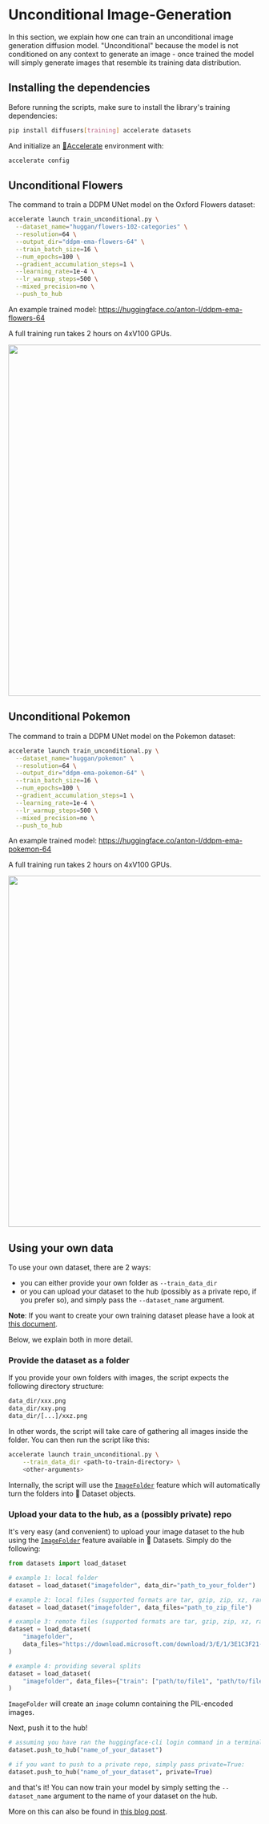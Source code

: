 <!--Copyright 2022 The HuggingFace Team. All rights reserved.

Licensed under the Apache License, Version 2.0 (the "License"); you may not use this file except in compliance with
the License. You may obtain a copy of the License at

http://www.apache.org/licenses/LICENSE-2.0

Unless required by applicable law or agreed to in writing, software distributed under the License is distributed on
an "AS IS" BASIS, WITHOUT WARRANTIES OR CONDITIONS OF ANY KIND, either express or implied. See the License for the
specific language governing permissions and limitations under the License.
-->

# Unconditional Image-Generation

In this section, we explain how one can train an unconditional image generation diffusion 
model. "Unconditional" because the model is not conditioned on any context to generate an image - once trained the model will simply generate images that resemble its training data 
distribution.

## Installing the dependencies

Before running the scripts, make sure to install the library's training dependencies:

```bash
pip install diffusers[training] accelerate datasets
```

And initialize an [🤗Accelerate](https://github.com/huggingface/accelerate/) environment with:

```bash
accelerate config
```

## Unconditional Flowers  

The command to train a DDPM UNet model on the Oxford Flowers dataset:

```bash
accelerate launch train_unconditional.py \
  --dataset_name="huggan/flowers-102-categories" \
  --resolution=64 \
  --output_dir="ddpm-ema-flowers-64" \
  --train_batch_size=16 \
  --num_epochs=100 \
  --gradient_accumulation_steps=1 \
  --learning_rate=1e-4 \
  --lr_warmup_steps=500 \
  --mixed_precision=no \
  --push_to_hub
```
An example trained model: https://huggingface.co/anton-l/ddpm-ema-flowers-64

A full training run takes 2 hours on 4xV100 GPUs.

<img src="https://user-images.githubusercontent.com/26864830/180248660-a0b143d0-b89a-42c5-8656-2ebf6ece7e52.png" width="700" />

## Unconditional Pokemon 

The command to train a DDPM UNet model on the Pokemon dataset:

```bash
accelerate launch train_unconditional.py \
  --dataset_name="huggan/pokemon" \
  --resolution=64 \
  --output_dir="ddpm-ema-pokemon-64" \
  --train_batch_size=16 \
  --num_epochs=100 \
  --gradient_accumulation_steps=1 \
  --learning_rate=1e-4 \
  --lr_warmup_steps=500 \
  --mixed_precision=no \
  --push_to_hub
```
An example trained model: https://huggingface.co/anton-l/ddpm-ema-pokemon-64

A full training run takes 2 hours on 4xV100 GPUs.

<img src="https://user-images.githubusercontent.com/26864830/180248200-928953b4-db38-48db-b0c6-8b740fe6786f.png" width="700" />


## Using your own data

To use your own dataset, there are 2 ways:
- you can either provide your own folder as `--train_data_dir`
- or you can upload your dataset to the hub (possibly as a private repo, if you prefer so), and simply pass the `--dataset_name` argument.

**Note**: If you want to create your own training dataset please have a look at [this document](https://huggingface.co/docs/datasets/image_process#image-datasets).

Below, we explain both in more detail.

### Provide the dataset as a folder

If you provide your own folders with images, the script expects the following directory structure:

```bash
data_dir/xxx.png
data_dir/xxy.png
data_dir/[...]/xxz.png
```

In other words, the script will take care of gathering all images inside the folder. You can then run the script like this:

```bash
accelerate launch train_unconditional.py \
    --train_data_dir <path-to-train-directory> \
    <other-arguments>
```

Internally, the script will use the [`ImageFolder`](https://huggingface.co/docs/datasets/v2.0.0/en/image_process#imagefolder) feature which will automatically turn the folders into 🤗 Dataset objects.

### Upload your data to the hub, as a (possibly private) repo

It's very easy (and convenient) to upload your image dataset to the hub using the [`ImageFolder`](https://huggingface.co/docs/datasets/v2.0.0/en/image_process#imagefolder) feature available in 🤗 Datasets. Simply do the following:

```python
from datasets import load_dataset

# example 1: local folder
dataset = load_dataset("imagefolder", data_dir="path_to_your_folder")

# example 2: local files (supported formats are tar, gzip, zip, xz, rar, zstd)
dataset = load_dataset("imagefolder", data_files="path_to_zip_file")

# example 3: remote files (supported formats are tar, gzip, zip, xz, rar, zstd)
dataset = load_dataset(
    "imagefolder",
    data_files="https://download.microsoft.com/download/3/E/1/3E1C3F21-ECDB-4869-8368-6DEBA77B919F/kagglecatsanddogs_3367a.zip",
)

# example 4: providing several splits
dataset = load_dataset(
    "imagefolder", data_files={"train": ["path/to/file1", "path/to/file2"], "test": ["path/to/file3", "path/to/file4"]}
)
```

`ImageFolder` will create an `image` column containing the PIL-encoded images.

Next, push it to the hub!

```python
# assuming you have ran the huggingface-cli login command in a terminal
dataset.push_to_hub("name_of_your_dataset")

# if you want to push to a private repo, simply pass private=True:
dataset.push_to_hub("name_of_your_dataset", private=True)
```

and that's it! You can now train your model by simply setting the `--dataset_name` argument to the name of your dataset on the hub.

More on this can also be found in [this blog post](https://huggingface.co/blog/image-search-datasets).
